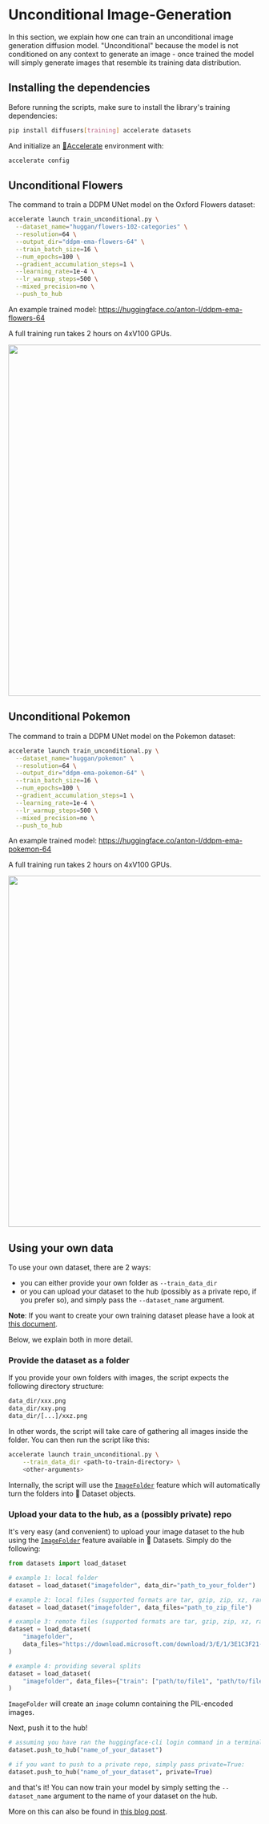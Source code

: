 <!--Copyright 2022 The HuggingFace Team. All rights reserved.

Licensed under the Apache License, Version 2.0 (the "License"); you may not use this file except in compliance with
the License. You may obtain a copy of the License at

http://www.apache.org/licenses/LICENSE-2.0

Unless required by applicable law or agreed to in writing, software distributed under the License is distributed on
an "AS IS" BASIS, WITHOUT WARRANTIES OR CONDITIONS OF ANY KIND, either express or implied. See the License for the
specific language governing permissions and limitations under the License.
-->

# Unconditional Image-Generation

In this section, we explain how one can train an unconditional image generation diffusion 
model. "Unconditional" because the model is not conditioned on any context to generate an image - once trained the model will simply generate images that resemble its training data 
distribution.

## Installing the dependencies

Before running the scripts, make sure to install the library's training dependencies:

```bash
pip install diffusers[training] accelerate datasets
```

And initialize an [🤗Accelerate](https://github.com/huggingface/accelerate/) environment with:

```bash
accelerate config
```

## Unconditional Flowers  

The command to train a DDPM UNet model on the Oxford Flowers dataset:

```bash
accelerate launch train_unconditional.py \
  --dataset_name="huggan/flowers-102-categories" \
  --resolution=64 \
  --output_dir="ddpm-ema-flowers-64" \
  --train_batch_size=16 \
  --num_epochs=100 \
  --gradient_accumulation_steps=1 \
  --learning_rate=1e-4 \
  --lr_warmup_steps=500 \
  --mixed_precision=no \
  --push_to_hub
```
An example trained model: https://huggingface.co/anton-l/ddpm-ema-flowers-64

A full training run takes 2 hours on 4xV100 GPUs.

<img src="https://user-images.githubusercontent.com/26864830/180248660-a0b143d0-b89a-42c5-8656-2ebf6ece7e52.png" width="700" />

## Unconditional Pokemon 

The command to train a DDPM UNet model on the Pokemon dataset:

```bash
accelerate launch train_unconditional.py \
  --dataset_name="huggan/pokemon" \
  --resolution=64 \
  --output_dir="ddpm-ema-pokemon-64" \
  --train_batch_size=16 \
  --num_epochs=100 \
  --gradient_accumulation_steps=1 \
  --learning_rate=1e-4 \
  --lr_warmup_steps=500 \
  --mixed_precision=no \
  --push_to_hub
```
An example trained model: https://huggingface.co/anton-l/ddpm-ema-pokemon-64

A full training run takes 2 hours on 4xV100 GPUs.

<img src="https://user-images.githubusercontent.com/26864830/180248200-928953b4-db38-48db-b0c6-8b740fe6786f.png" width="700" />


## Using your own data

To use your own dataset, there are 2 ways:
- you can either provide your own folder as `--train_data_dir`
- or you can upload your dataset to the hub (possibly as a private repo, if you prefer so), and simply pass the `--dataset_name` argument.

**Note**: If you want to create your own training dataset please have a look at [this document](https://huggingface.co/docs/datasets/image_process#image-datasets).

Below, we explain both in more detail.

### Provide the dataset as a folder

If you provide your own folders with images, the script expects the following directory structure:

```bash
data_dir/xxx.png
data_dir/xxy.png
data_dir/[...]/xxz.png
```

In other words, the script will take care of gathering all images inside the folder. You can then run the script like this:

```bash
accelerate launch train_unconditional.py \
    --train_data_dir <path-to-train-directory> \
    <other-arguments>
```

Internally, the script will use the [`ImageFolder`](https://huggingface.co/docs/datasets/v2.0.0/en/image_process#imagefolder) feature which will automatically turn the folders into 🤗 Dataset objects.

### Upload your data to the hub, as a (possibly private) repo

It's very easy (and convenient) to upload your image dataset to the hub using the [`ImageFolder`](https://huggingface.co/docs/datasets/v2.0.0/en/image_process#imagefolder) feature available in 🤗 Datasets. Simply do the following:

```python
from datasets import load_dataset

# example 1: local folder
dataset = load_dataset("imagefolder", data_dir="path_to_your_folder")

# example 2: local files (supported formats are tar, gzip, zip, xz, rar, zstd)
dataset = load_dataset("imagefolder", data_files="path_to_zip_file")

# example 3: remote files (supported formats are tar, gzip, zip, xz, rar, zstd)
dataset = load_dataset(
    "imagefolder",
    data_files="https://download.microsoft.com/download/3/E/1/3E1C3F21-ECDB-4869-8368-6DEBA77B919F/kagglecatsanddogs_3367a.zip",
)

# example 4: providing several splits
dataset = load_dataset(
    "imagefolder", data_files={"train": ["path/to/file1", "path/to/file2"], "test": ["path/to/file3", "path/to/file4"]}
)
```

`ImageFolder` will create an `image` column containing the PIL-encoded images.

Next, push it to the hub!

```python
# assuming you have ran the huggingface-cli login command in a terminal
dataset.push_to_hub("name_of_your_dataset")

# if you want to push to a private repo, simply pass private=True:
dataset.push_to_hub("name_of_your_dataset", private=True)
```

and that's it! You can now train your model by simply setting the `--dataset_name` argument to the name of your dataset on the hub.

More on this can also be found in [this blog post](https://huggingface.co/blog/image-search-datasets).
